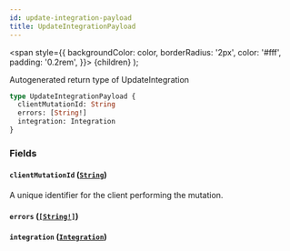 ```yaml
---
id: update-integration-payload
title: UpdateIntegrationPayload
---
```


<span
style={{
      backgroundColor: color,
      borderRadius: '2px',
      color: '#fff',
      padding: '0.2rem',
    }}>
{children}
</span>
);

Autogenerated return type of UpdateIntegration

```graphql
type UpdateIntegrationPayload {
  clientMutationId: String
  errors: [String!]
  integration: Integration
}
```

### Fields

#### `clientMutationId` ([`String`](/api/graphql/documentation/scalars/string))

A unique identifier for the client performing the mutation.

#### `errors` ([`[String!]`](/api/graphql/documentation/scalars/string))

#### `integration` ([`Integration`](/api/graphql/documentation/objects/integration))
